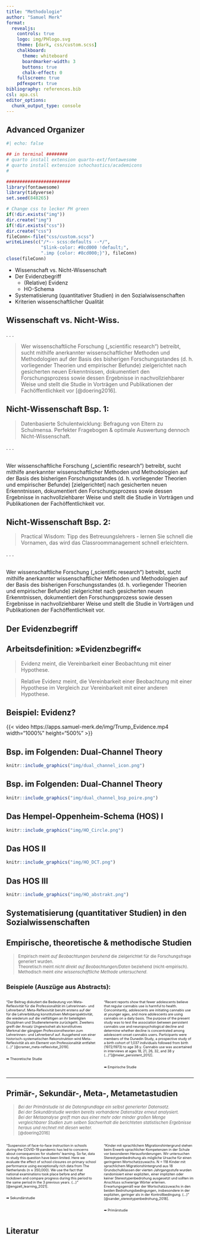 ```yaml
---
title: "Methodologie"
author: "Samuel Merk"
format: 
  revealjs:
    controls: true
    logo: img/PHlogo.svg
    theme: [dark, css/custom.scss]
    chalkboard:
      theme: whiteboard
      boardmarker-width: 3
      buttons: true
      chalk-effect: 0
    fullscreen: true
    pdfexport: true
bibliography: references.bib
csl: apa.csl
editor_options: 
  chunk_output_type: console
---
```

## Advanced Organizer
```r
#| echo: false

## in terminal ########
# quarto install extension quarto-ext/fontawesome
# quarto install extension schochastics/academicons
#

########################
library(fontawesome)
library(tidyverse)
set.seed(848265)

# Change css to lecker PH green
if(!dir.exists("img"))
dir.create("img")
if(!dir.exists("css"))
dir.create("css")
fileConn<-file("css/custom.scss")
writeLines(c("/*-- scss:defaults --*/",
             "$link-color: #8cd000 !default;",
             ".imp {color: #8cd000;}"), fileConn)
close(fileConn)
```


* Wissenschaft vs. Nicht-Wissenschaft
* Der Evidenzbegriff
     * (Relative) Evidenz
     * HO-Schema
* Systematisierung (quantitativer Studien) in den Sozialwissenschaften 
* Kriterien wissenschaftlicher Qualität


## Wissenschaft vs. Nicht-Wiss. {.smaller}

. . .

> Wer wissenschaftliche Forschung („scientific research“) betreibt, sucht mithilfe [anerkannter wissenschaftlicher Methoden und Methodologien]{.imp} auf der Basis des [bisherigen Forschungsstandes]{.imp} (d. h. vorliegender Theorien und empirischer Befunde) [zielgerichtet]{.imp} nach gesicherten neuen Erkenntnissen, [dokumentiert]{.imp} den Forschungsprozess sowie dessen Ergebnisse [in nachvollziehbarer Weise]{.imp} und stellt die Studie in Vorträgen und Publikationen der [Fachöffentlichkeit]{.imp} vor [@doering2016]. 

## Nicht-Wissenschaft Bsp. 1: {.smaller}
> Datenbasierte Schulentwicklung: Befragung von Eltern zu Schulmensa. Perfekter Fragebogen & optimale Auswertung dennoch Nicht-Wissenschaft.

. . .

<br>
Wer wissenschaftliche Forschung („scientific research“) betreibt, sucht mithilfe [anerkannter wissenschaftlicher Methoden und Methodologien]{.imp} <i class="fa fa-check-circle"></i> auf der Basis des [bisherigen Forschungsstandes]{.imp} <i class="fa fa-times-circle"></i> (d. h. vorliegender Theorien und empirischer Befunde) [zielgerichtet] <i class="fa fa-check-circle"></i> nach gesicherten neuen Erkenntnissen, [dokumentiert]{.imp} <i class="fa fa-times-circle"></i> den Forschungsprozess sowie dessen Ergebnisse [in nachvollziehbarer Weise]{.imp} <i class="fa fa-times-circle"></i> und stellt die Studie in Vorträgen und Publikationen der [Fachöffentlichkeit]{.imp} <i class="fa fa-times-circle"></i> vor.

## Nicht-Wissenschaft Bsp. 2: {.smaller}
> Practical Wisdom: Tipp des Betreuungslehrers - lernen Sie schnell die Vornamen, das wird das Classroommanagement schnell erleichtern.

. . .

<br>
Wer wissenschaftliche Forschung („scientific research“) betreibt, sucht mithilfe [anerkannter wissenschaftlicher Methoden und Methodologien]{.imp} <i class="fa fa-times-circle"></i> auf der Basis des [bisherigen Forschungsstandes]{.imp} <i class="fa fa-times-circle"></i> (d. h. vorliegender Theorien und empirischer Befunde) [zielgerichtet]{.imp} <i class="fa fa-times-circle"></i> nach gesicherten neuen Erkenntnissen, [dokumentiert]{.imp} <i class="fa fa-times-circle"></i> den Forschungsprozess sowie dessen Ergebnisse [in nachvollziehbarer Weise]{.imp} <i class="fa fa-times-circle"></i> und stellt die Studie in Vorträgen und Publikationen der [Fachöffentlichkeit]{.imp} <i class="fa fa-times-circle"></i> vor.

## Der Evidenzbegriff

## Arbeitsdefinition: »Evidenzbegriff« {.smaller}

> [Evidenz]{.imp} meint, die Vereinbarkeit einer Beobachtung mit einer Hypothese. 

> [Relative Evidenz]{.imp} meint, die Vereinbarkeit einer Beobachtung mit einer Hypothese im Vergleich zur Vereinbarkeit mit einer anderen Hypothese.

## Beispiel: Evidenz? {.smaller}

{{< video https://apps.samuel-merk.de/img/Trump_Evidence.mp4 width="1000%" height="500%" >}}

## Bsp. im Folgenden: Dual-Channel Theory {.smaller}

```r
knitr::include_graphics("img/dual_channel_icon.png")
```

## Bsp. im Folgenden: Dual-Channel Theory {.smaller}

```r
knitr::include_graphics("img/dual_channel_bsp_poire.png")
```

## Das Hempel-Oppenheim-Schema (HOS) I {.smaller}

```r
knitr::include_graphics("img/HO_Circle.png")
```

## Das HOS II {.smaller}

```r
knitr::include_graphics("img/HO_DCT.png")
```

## Das HOS III {.smaller}

```r
knitr::include_graphics("img/HO_abstrakt.png")
```


## Systematisierung (quantitativer Studien) in den Sozialwissenschaften

## Empirische, theoretische & methodische Studien {.smaller}

::: {style="font-size: 0.8em"}

> [Empirisch]{.imp} meint _auf Beobachtungen beruhend_ die zielgerichtet für die Forschungsfrage generiert wurden.
<br>
> [Theoretisch]{.imp} meint _nicht direkt auf Beobachtungen/Daten_ beziehend (nicht-empirisch).
<br>
> [Methodisch]{.imp} meint _eine wissenschaftliche Methode untersuchend_.

:::

### Beispiele (Auszüge aus Abstracts): {.smaller}

:::: {.columns}

::: {.column width="50%"}

::: {style="font-size: 0.65em"}

"Der Beitrag diskutiert die Bedeutung von Meta-Reflexivität für die Professionalität im Lehrerinnen- und Lehrerberuf. Meta-Reflexivität beruht erstens auf der für die Lehrerbildung konstitutiven Mehrperspektivität, die wiederum auf die vielfältigen an ihr beteiligten Disziplinen und Studienelemente zurückgeht. Zweitens greift der Ansatz Ungewissheit als konstitutives Merkmal der gängigen Professionstheorien zum Lehrerinnen- und Lehrerberuf auf. Ausgehend von einer historisch-systematischen Rekonstruktion wird Meta-Reflexivität als ein Element von Professionalität entfaltet (...)" [@cramer_meta-reflexivitat_2019].<br><br>

[➡ Theoretische Studie]{.imp}
:::

:::

::: {.column width="50%"}

::: {style="font-size: 0.65em"}

"Recent reports show that fewer adolescents believe that regular cannabis use is harmful to health. Concomitantly, adolescents are initiating cannabis use at younger ages, and more adolescents are using cannabis on a daily basis. The purpose of the present study was to test the association between persistent cannabis use and neuropsychological decline and determine whether decline is concentrated among adolescent-onset cannabis users. Participants were members of the Dunedin Study, a prospective study of a birth cohort of 1,037 individuals followed from birth (1972/1973) to age 38 y. Cannabis use was ascertained in interviews at ages 18, 21, 26, 32, and 38 y (...)"[@meier_persistent_2012].<br><br>

[➡ Empirische Studie]{.imp}
:::

:::

::::

---

## Primär-, Sekundär-, Meta-, Metametastudien {.smaller}

::: {style="font-size: 0.8em"}

> _Bei der [Primärstudie]{.imp} ist die Datengrundlage ein selbst generierter Datensatz.  
Bei der [Sekundärstudie]{.imp} werden bereits vorhandene Datensätze erneut analysiert.  
Bei der [Metaanalyse]{.imp} greift man aus einer mehr oder minder großen Menge vergleichbarer Studien zum selben Sachverhalt die berichteten statistischen Ergebnisse heraus und rechnet mit diesen weiter._ <br> [@doering2016]

:::

:::: {.columns}

::: {.column width="50%"}

::: {style="font-size: 0.65em"}

"Suspension of face-to-face instruction in schools during the COVID-19 pandemic has led to concerns about consequences for students’ learning. So far, data to study this question have been limited. Here we evaluate the effect of school closures on primary school performance using exceptionally rich data from The Netherlands (n ≈ 350,000). We use the fact that national examinations took place before and after lockdown and compare progress during this period to the same period in the 3 previous years. (...)" [@engzell_learning_2021].<br><br>

[➡ Sekundärstudie]{.imp}
:::

:::

::: {.column width="50%"}

::: {style="font-size: 0.65em"}

"Kinder mit sprachlichem Migrationshintergrund stehen beim Erwerb sprachlicher Kompetenzen in der Schule vor besonderen Herausforderungen. Wir untersuchen Stereotypenbedrohung als mögliche Ursache für einen geringeren Wortschatzzuwachs. N = 118 Kinder mit sprachlichem Migrationshintergrund aus 18 Grundschulklassen der vierten Jahrgangsstufe wurden randomisiert einer expliziten, einer impliziten oder keiner Stereotypenbedrohung ausgesetzt und sollten im Anschluss schwierige Wörter erlernen. Erwartungsgemäß war der Wortschatzzuwachs in den beiden Bedrohungsbedingungen, insbesondere in der expliziten, geringer als in der Kontrollbedingung.  (...)" [@sander_stereotypenbedrohung_2018].<br><br>

[➡ Primärstudie]{.imp}
:::

:::

::::

## Literatur
